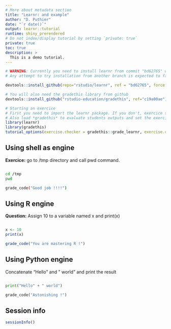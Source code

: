 ```yaml
---
# More about metadata section
title: "Learnr: and example"
author: "D. Puthier"
date: "`r date()`"
output: learnr::tutorial
runtime: shiny_prerendered
# Do not index/display tutorial by setting `private: true`
private: true
toc: true
description: >
  This is a demo tutorial.
---
```



```r
# WARNING: Currently you need to install learnr from commit "bd62765" which correspond to PR #310 (from Zoë Wilkinson Saldaña). 
# Any attempt to try installation from another branch is expected to fail. 

devtools::install_github(repo="rstudio/learnr", ref = "bd62765", force = FALSE)

# You will also need the gradethis library from github
devtools::install_github("rstudio-education/gradethis", ref="c19a00ae")
```

```r
# Starting an exercice
# First you need to import the learnr package. If you don't, exercice snippets won't turn into nice javascript form. 
# Also load *gradethis* to evaluate students outputs and set the exercice checker function to gradethis::grade_learnr.
library(learnr)
library(gradethis)
tutorial_options(exercise.checker = gradethis::grade_learnr, exercise.completion = TRUE)
```


## Using shell as engine

**Exercice:** go to /tmp directory and call pwd command.

```sh

```

```sh
cd /tmp
pwd
```

```sh
grade_code("Good job !!!!")
```

## Using R engine

**Question:** Assign 10 to a variable named x and print(x)

```r

```


```r
x <- 10
print(x)
```

```r
grade_code("You are mastering R !")
```

## Using Python engine

Concatenate "Hello" and " world" and print the result

```python

```


```python
print("Hello" + " world")
```

```python
grade_code("Astonishing !")
```

## Session info

```r
sessionInfo()
```




